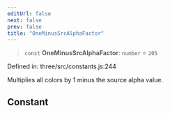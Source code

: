 ```yaml
---
editUrl: false
next: false
prev: false
title: "OneMinusSrcAlphaFactor"
---
```


> `const` **OneMinusSrcAlphaFactor**: `number` = `205`

Defined in: three/src/constants.js:244

Multiplies all colors by 1 minus the source alpha value.

## Constant
